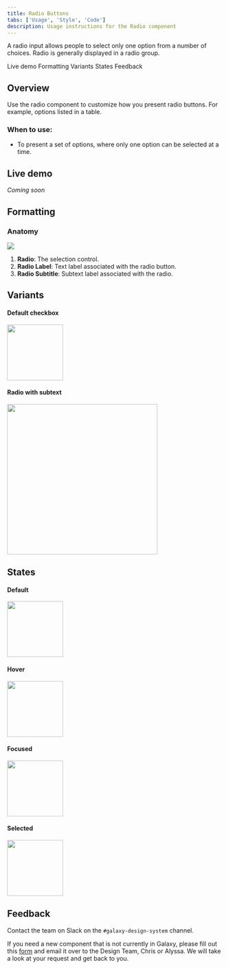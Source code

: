 ```yaml
---
title: Radio Buttons
tabs: ['Usage', 'Style', 'Code']
description: Usage instructions for the Radio component
---
```


<PageDescription>

A radio input allows people to select only one option from a number of choices. Radio is generally displayed in a radio group.

</PageDescription>

<AnchorLinks>

<AnchorLink>Live demo</AnchorLink>
<AnchorLink>Formatting</AnchorLink>
<AnchorLink>Variants</AnchorLink>
<AnchorLink>States</AnchorLink>
<AnchorLink>Feedback</AnchorLink>

</AnchorLinks>

## Overview

Use the radio component to customize how you present radio buttons. For example, options listed in a table.

### When to use:

- To present a set of options, where only one option can be selected at a time.

## Live demo

*Coming soon*

## Formatting

### Anatomy

<Row>
<Column colLg={10}>

<img src="https://res.cloudinary.com/dgcfg5cwe/image/upload/v1644711714/radio-anatomy_mljdpd.svg"></img>

</Column>
</Row>


1. **Radio**: The selection control.
2. **Radio Label**: Text label associated with the radio button.
3. **Radio Subtitle**: Subtext label associated with the radio.

## Variants

#### Default checkbox 

<Row>
<Column colLg={8}>

<img src="https://res.cloudinary.com/dgcfg5cwe/image/upload/v1644712134/Radio-default_vqaxxj.png" style="width: 130px;"></img>

</Column>
</Row>

#### Radio with subtext

<Row>
<Column colLg={8} style="padding-right: 0px;">

<img src="https://res.cloudinary.com/dgcfg5cwe/image/upload/v1644712202/Radio-subtext_isn1v6.png" style="width: 350px;"></img>

</Column>
</Row>

## States

#### Default

<Row>
<Column colLg={8} style="padding-right: 0px;">

<img src="https://res.cloudinary.com/dgcfg5cwe/image/upload/v1644712134/Radio-default_vqaxxj.png" style="width: 130px;"></img>

</Column>
</Row>

#### Hover 

<Row>
<Column colLg={8} style="padding-right: 0px;">

<img src="https://res.cloudinary.com/dgcfg5cwe/image/upload/v1644712134/Radio-default_vqaxxj.png" style="width: 130px;"></img>

</Column>
</Row>

#### Focused

<Row>
<Column colLg={8}>

<img src="https://res.cloudinary.com/dgcfg5cwe/image/upload/v1644712081/Radio-focus_uippqv.png" style="width: 130px;"></img>

</Column>
</Row>

#### Selected

<Row>
<Column colLg={8} style="padding-right: 0px;">

<img src="https://res.cloudinary.com/dgcfg5cwe/image/upload/v1644712081/Radio-selected_mna7ib.png" style="width: 130px;"></img>

</Column>
</Row>

## Feedback

Contact the team on Slack on the ```#galaxy-design-system``` channel. 

If you need a new component that is not currently in Galaxy, please fill out this <a href="https://docs.google.com/document/d/1heu6QMCxnE8Hnu1AtyucOzcduhUYSyDmg5SEj05Rqb0/edit">form</a> and email it over to the Design Team, Chris or Alyssa. We will take a look at your request and get back to you.
